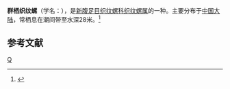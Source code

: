 {{Speciesbox
| taxon = Nassarius gregarius
| binomial_authority = (Grabau et King)
| image = Nassarius gregarius 01.JPG
}}
'''群栖织纹螺'''（学名：''{{lang|la|Nassarius gregarius}}''），是[[新腹足目|新腹足目]][[织纹螺科|织纹螺科]][[织纹螺属|织纹螺属]]的一种。主要分布于[[中国大陆|中国大陆]]，常栖息在潮间带至水深28米。<ref>{{cite web|url=http://shell.sinica.edu.tw/chinese/shellbase_detail.php?science_no=6200|title=国际贝库：群栖织纹螺|publisher=台湾贝类资料库|accessdate=2009-08-11|archive-date=2016-03-04|archive-url=https://web.archive.org/web/20160304120328/http://shell.sinica.edu.tw/chinese/shellbase_detail.php?science_no=6200|dead-url=no}}</ref>

== 参考文献 ==
{{reflist}}
{{taxonbar}}

[[Category:织纹螺属|Q]]
